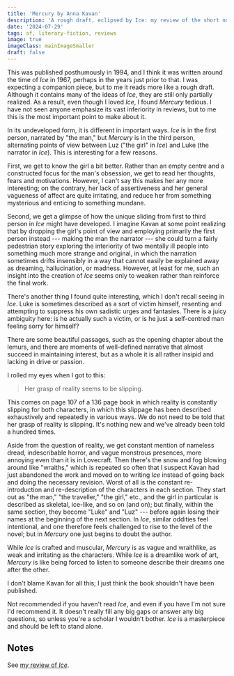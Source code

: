 ```yaml
---
title: 'Mercury by Anna Kavan'
description: 'A rough draft, eclipsed by Ice: my review of the short novel Mercury by Anna Kavan'
date: '2024-07-29'
tags: sf, literary-fiction, reviews
image: true
imageClass: mainImageSmaller
draft: false
---
```


This was published posthumously in 1994, and I think it was written around the time of _Ice_ in 1967, perhaps in the years just prior to that. I was expecting a companion piece, but to me it reads more like a rough draft. Although it contains many of the ideas of _Ice_, they are still only partially realized. As a result, even though I loved _Ice_, I found _Mercury_ tedious. I have not seen anyone emphasize its vast inferiority in reviews, but to me this is the most important point to make about it.

In its undeveloped form, it is different in important ways. _Ice_ is in the first person, narrated by "the man," but _Mercury_ is in the third person, alternating points of view between Luz ("the girl" in _Ice_) and Luke (the narrator in _Ice_). This is interesting for a few reasons. 

First, we get to know the girl a bit better. Rather than an empty centre and a constructed focus for the man's obsession, we get to read her thoughts, fears and motivations. However, I can't say this makes her any more interesting; on the contrary, her lack of assertiveness and her general vagueness of affect are quite irritating, and reduce her from something mysterious and enticing to something mundane.

Second, we get a glimpse of how the unique sliding from first to third person in _Ice_ might have developed. I imagine Kavan at some point realizing that by dropping the girl's point of view and employing primarily the first person instead --- making the man the narrator --- she could turn a fairly pedestrian story exploring the interiority of two mentally ill people into something much more strange and original, in which the narration sometimes drifts insensibly in a way that cannot easily be explained away as dreaming, hallucination, or madness. However, at least for me, such an insight into the creation of _Ice_ seems only to weaken rather than reinforce the final work.

There's another thing I found quite interesting, which I don't recall seeing in _Ice_. Luke is sometimes described as a sort of victim himself, resenting and attempting to suppress his own sadistic urges and fantasies. There is a juicy ambiguity here: is he actually such a victim, or is he just a self-centred man feeling sorry for himself?

There are some beautiful passages, such as the opening chapter about the lemurs, and there are moments of well-defined narrative that almost succeed in maintaining interest, but as a whole it is all rather insipid and lacking in drive or passion.

I rolled my eyes when I got to this:

> Her grasp of reality seems to be slipping.

This comes on page 107 of a 136 page book in which reality is constantly slipping for both characters, in which this slippage has been described exhaustively and repeatedly in various ways. We do not need to be told that her grasp of reality is slipping. It's nothing new and we've already been told a hundred times.

Aside from the question of reality, we get constant mention of nameless dread, indescribable horror, and vague monstrous presences, more annoying even than it is in Lovecraft. Then there's the snow and fog blowing around like "wraiths," which is repeated so often that I suspect Kavan had just abandoned the work and moved on to writing _Ice_ instead of going back and doing the necessary revision. Worst of all is the constant re-introduction and re-description of the characters in each section. They start out as "the man," "the traveller," "the girl," etc., and the girl in particular is described as skeletal, ice-like, and so on (and on); but finally, within the same section, they become "Luke" and "Luz" --- before again losing their names at the beginning of the next section. In _Ice_, similar oddities feel intentional, and one therefore feels challenged to rise to the level of the novel; but in _Mercury_ one just begins to doubt the author.

While _Ice_ is crafted and muscular, _Mercury_ is as vague and wraithlike, as weak and irritating as the characters. While _Ice_ is a dreamlike work of art, _Mercury_ is like being forced to listen to someone describe their dreams one after the other.

I don't blame Kavan for all this; I just think the book shouldn't have been published.

Not recommended if you haven't read _Ice_, and even if you have I'm not sure I'd recommend it. It doesn't really fill any big gaps or answer any big questions, so unless you're a scholar I wouldn't bother. _Ice_ is a masterpiece and should be left to stand alone.

## Notes

See [my review of _Ice_](/ice-by-anna-kavan).
